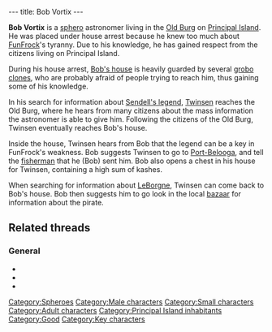 ---
title: Bob Vortix
---

{{Character|
Name=Bob Vortix|
Image=Bob Vortix.gif|
Race=[[Sphero]]|
Gender=Male|
Size=Small|
Age=Adult}}

'''Bob Vortix''' is a [[sphero]] astronomer living in the [[Old Burg]] on [[Principal Island]]. He was placed under house arrest because he knew too much about [[FunFrock]]'s tyranny. Due to his knowledge, he has gained respect from the citizens living on Principal Island.

During his house arrest, [[Bob Vortix's house|Bob's house]] is heavily guarded by several [[grobo clone]]s, who are probably afraid of people trying to reach him, thus gaining some of his knowledge.

In his search for information about [[Sendell's legend]], [[Twinsen]] reaches the Old Burg, where he hears from many citizens about the mass information the astronomer is able to give him. Following the citizens of the Old Burg, Twinsen eventually reaches Bob's house.

Inside the house, Twinsen hears from Bob that the legend can be a key in FunFrock's weakness. Bob suggests Twinsen to go to [[Port-Belooga]], and tell the [[fisherman]] that he (Bob) sent him. Bob also opens a chest in his house for Twinsen, containing a high sum of kashes.

When searching for information about [[LeBorgne]], Twinsen can come back to Bob's house. Bob then suggests him to go look in the local [[Principal Island bazaar|bazaar]] for information about the pirate.

==Related threads==
===General===
* {{thread|id=10195|title=Interesting LBA facts <nowiki>[Discuss]</nowiki>}}
* {{thread|id=7543|title=Astronomer?}}
* {{thread|id=6811|title=LBA makes no sense}}

[[Category:Spheroes]]
[[Category:Male characters]]
[[Category:Small characters]]
[[Category:Adult characters]]
[[Category:Principal Island inhabitants]]
[[Category:Good]]
[[Category:Key characters]]